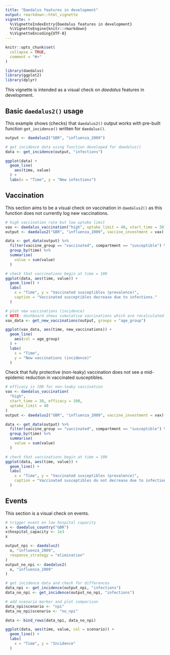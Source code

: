 ```yaml
---
title: "Daedalus features in development"
output: rmarkdown::html_vignette
vignette: >
  %\VignetteIndexEntry{Daedalus features in development}
  %\VignetteEngine{knitr::rmarkdown}
  %\VignetteEncoding{UTF-8}
---
```


```r
knitr::opts_chunk$set(
  collapse = TRUE,
  comment = "#>"
)
```

```r
library(daedalus)
library(ggplot2)
library(dplyr)
```

This vignette is intended as a visual check on _daedalus_ features in development.

## Basic `daedalus2()` usage

This example shows (checks) that `daedalus2()` output works with pre-built function `get_incidence()` written for `daedalus()`.

```r
output <- daedalus2("GBR", "influenza_2009")

# get incidence data using function developed for daedalus()
data <- get_incidence(output, "infections")

ggplot(data) +
  geom_line(
    aes(time, value)
  ) +
  labs(x = "Time", y = "New infections")
```

## Vaccination

This section aims to be a visual check on vaccination in `daedalus2()` as this function does not currently log new vaccinations.

```r
# high vaccination rate but low uptake limit
vax <- daedalus_vaccination("high", uptake_limit = 40, start_time = 30)
output <- daedalus2("GBR", "influenza_2009", vaccine_investment = vax)

data <- get_data(output) %>%
  filter(vaccine_group == "vaccinated", compartment == "susceptible") %>%
  group_by(time) %>%
  summarise(
    value = sum(value)
  )

# check that vaccinations begin at time = 100
ggplot(data, aes(time, value)) +
  geom_line() +
  labs(
    x = "Time", y = "Vaccinated susceptibles (prevalence)",
    caption = "Vaccinated susceptibles decrease due to infections."
  )

# plot new vaccinations (incidence)
# NOTE: dashboard shows cumulative vaccinations which are recalculated
vax_data <- get_new_vaccinations(output, groups = "age_group")

ggplot(vax_data, aes(time, new_vaccinations)) +
  geom_line(
    aes(col = age_group)
  ) +
  labs(
    x = "Time",
    y = "New vaccinations (incidence)"
  )
```

Check that fully protective (non-leaky) vaccination does not see a mid-epidemic reduction in vaccinated susceptibles.

```r
# efficacy is 100 for non-leaky vaccination
vax <- daedalus_vaccination(
  "high",
  start_time = 30, efficacy = 100,
  uptake_limit = 40
)
output <- daedalus2("GBR", "influenza_2009", vaccine_investment = vax)

data <- get_data(output) %>%
  filter(vaccine_group == "vaccinated", compartment == "susceptible") %>%
  group_by(time) %>%
  summarise(
    value = sum(value)
  )

# check that vaccinations begin at time = 100
ggplot(data, aes(time, value)) +
  geom_line() +
  labs(
    x = "Time", y = "Vaccinated susceptibles (prevalence)",
    caption = "Vaccinated susceptibles do not decrease due to infections."
  )
```

## Events

This section is a visual check on events.

```r
# trigger event on low hospital capacity
x <- daedalus_country("GBR")
x$hospital_capacity <- 1e3
x

output_npi <- daedalus2(
  x, "influenza_2009",
  response_strategy = "elimination"
)
output_no_npi <- daedalus2(
  x, "influenza_2009"
)

# get incidence data and check for differences
data_npi <- get_incidence(output_npi, "infections")
data_no_npi <- get_incidence(output_no_npi, "infections")

# add scenario marker and plot comparison
data_npi$scenario <- "npi"
data_no_npi$scenario <- "no_npi"

data <- bind_rows(data_npi, data_no_npi)

ggplot(data, aes(time, value, col = scenario)) +
  geom_line() +
  labs(
    x = "Time", y = "Incidence"
  )
```

